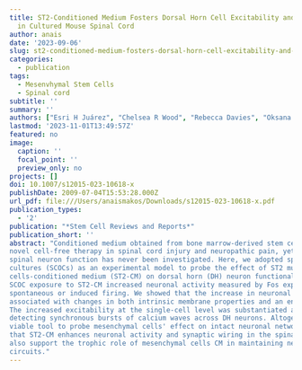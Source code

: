 ```yaml
---
title: ST2-Conditioned Medium Fosters Dorsal Horn Cell Excitability and Synaptic Transmission
  in Cultured Mouse Spinal Cord
author: anais
date: '2023-09-06'
slug: st2-conditioned-medium-fosters-dorsal-horn-cell-excitability-and-synaptic-transmission-in-cultured-mouse-spinal-cord
categories:
  - publication
tags:
  - Mesenvhymal Stem Cells
  - Spinal cord
subtitle: ''
summary: ''
authors: ["Esri H Juárez", "Chelsea R Wood", "Rebecca Davies", "Oksana Kehoe", "William E B Johnson", "Adalberto Merighi", "Francesco Ferrini"]
lastmod: '2023-11-01T13:49:57Z'
featured: no
image:
  caption: ''
  focal_point: ''
  preview_only: no
projects: []
doi: 10.1007/s12015-023-10618-x
publishDate: 2009-07-04T15:53:28.000Z
url_pdf: file:///Users/anaismakos/Downloads/s12015-023-10618-x.pdf
publication_types:
  - '2'
publication: "*Stem Cell Reviews and Reports*"
publication_short: ''
abstract: "Conditioned medium obtained from bone marrow-derived stem cells has been proposed as a
novel cell-free therapy in spinal cord injury and neuropathic pain, yet the direct effect on
spinal neuron function has never been investigated. Here, we adopted spinal cord organotypic
cultures (SCOCs) as an experimental model to probe the effect of ST2 murine mesenchymal stem
cells-conditioned medium (ST2-CM) on dorsal horn (DH) neuron functional properties. Three days of
SCOC exposure to ST2-CM increased neuronal activity measured by Fos expression, as well as
spontaneous or induced firing. We showed that the increase in neuronal excitability was
associated with changes in both intrinsic membrane properties and an enhanced excitatory drive.
The increased excitability at the single-cell level was substantiated at the network level by
detecting synchronous bursts of calcium waves across DH neurons. Altogether, SCOCs represent a
viable tool to probe mesenchymal cells' effect on intact neuronal networks. Our findings indicate
that ST2-CM enhances neuronal activity and synaptic wiring in the spinal dorsal horn. Our data
also support the trophic role of mesenchymal cells CM in maintaining network activity in spinal
circuits."
---
```

